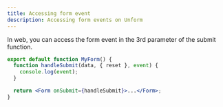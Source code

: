 ```yaml
---
title: Accessing form event
description: Accessing form events on Unform
---
```


In web, you can access the form event in the 3rd parameter of the submit function.

```jsx lineNumbers=true
export default function MyForm() {
  function handleSubmit(data, { reset }, event) {
    console.log(event);
  }

  return <Form onSubmit={handleSubmit}>...</Form>;
}
```
